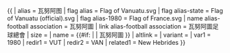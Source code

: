 {{ {{{1<noinclude>|country showdata</noinclude>}}}
| alias = 瓦努阿图
| flag alias = Flag of Vanuatu.svg
| flag alias-state = Flag of Vanuatu (official).svg
| flag alias-1980 = Flag of France.svg
| name alias-football association =  瓦努阿圖
| link alias-football association =  瓦努阿圖足球總會
| size = {{{size|}}}
| name = {{#if: {{{name|}}} | {{{name|}}} | 瓦努阿圖 }}
| altlink = {{{altlink|}}}
| variant = {{{variant|}}}
<noinclude>
| var1 = 1980
| redir1 = VUT
| redir2 = VAN
| related1 = New Hebrides
</noinclude>
}}